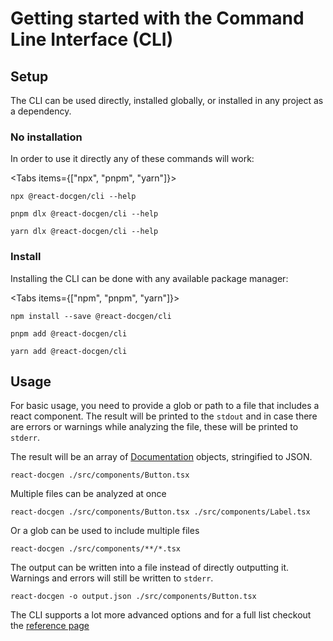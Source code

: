 
# Getting started with the Command Line Interface (CLI)

## Setup

The CLI can be used directly, installed globally, or installed in any project as
a dependency.

### No installation

In order to use it directly any of these commands will work:

<Tabs items={["npx", "pnpm", "yarn"]}>
  <Tab>

```shell filename="Terminal" copy
npx @react-docgen/cli --help
```

  </Tab>
  <Tab>

```shell filename="Terminal" copy
pnpm dlx @react-docgen/cli --help
```

  </Tab>
  <Tab>

```shell filename="Terminal" copy
yarn dlx @react-docgen/cli --help
```

  </Tab>
</Tabs>

### Install

Installing the CLI can be done with any available package manager:

<Tabs items={["npm", "pnpm", "yarn"]}>
  <Tab>

```shell filename="Terminal" copy
npm install --save @react-docgen/cli
```

  </Tab>
  <Tab>

```shell filename="Terminal" copy
pnpm add @react-docgen/cli
```

  </Tab>
  <Tab>

```shell filename="Terminal" copy
yarn add @react-docgen/cli
```

  </Tab>
</Tabs>

## Usage

For basic usage, you need to provide a glob or path to a file that includes a
react component. The result will be printed to the `stdout` and in case there
are errors or warnings while analyzing the file, these will be printed to
`stderr`.

The result will be an array of [Documentation](../reference/documentation)
objects, stringified to JSON.

```shell filename="Terminal" copy
react-docgen ./src/components/Button.tsx
```

Multiple files can be analyzed at once

```shell filename="Terminal" copy
react-docgen ./src/components/Button.tsx ./src/components/Label.tsx
```

Or a glob can be used to include multiple files

```shell filename="Terminal" copy
react-docgen ./src/components/**/*.tsx
```

The output can be written into a file instead of directly outputting it.
Warnings and errors will still be written to `stderr`.

```shell filename="Terminal" copy
react-docgen -o output.json ./src/components/Button.tsx
```

The CLI supports a lot more advanced options and for a full list checkout the
[reference page](../reference/cli)
